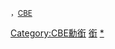 <span style="font-size:smaller">，[[大英帝國勳章|CBE]]</span><includeonly>[[Category:CBE勳銜]]</includeonly><noinclude>[[Category:人物模板|銜]][[Category:CBE勳銜|*]]</noinclude>